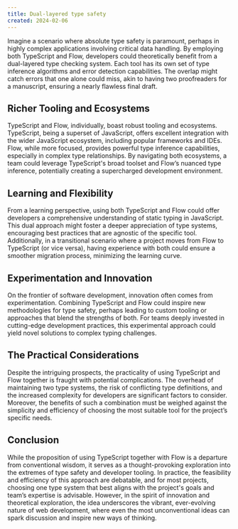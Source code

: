 ```yaml
---
title: Dual-layered type safety
created: 2024-02-06
---
```


Imagine a scenario where absolute type safety is paramount, perhaps in highly complex applications involving critical data handling. By employing both TypeScript and Flow, developers could theoretically benefit from a dual-layered type checking system. Each tool has its own set of type inference algorithms and error detection capabilities. The overlap might catch errors that one alone could miss, akin to having two proofreaders for a manuscript, ensuring a nearly flawless final draft.

## Richer Tooling and Ecosystems

TypeScript and Flow, individually, boast robust tooling and ecosystems. TypeScript, being a superset of JavaScript, offers excellent integration with the wider JavaScript ecosystem, including popular frameworks and IDEs. Flow, while more focused, provides powerful type inference capabilities, especially in complex type relationships. By navigating both ecosystems, a team could leverage TypeScript's broad toolset and Flow’s nuanced type inference, potentially creating a supercharged development environment.

## Learning and Flexibility

From a learning perspective, using both TypeScript and Flow could offer developers a comprehensive understanding of static typing in JavaScript. This dual approach might foster a deeper appreciation of type systems, encouraging best practices that are agnostic of the specific tool. Additionally, in a transitional scenario where a project moves from Flow to TypeScript (or vice versa), having experience with both could ensure a smoother migration process, minimizing the learning curve.

## Experimentation and Innovation

On the frontier of software development, innovation often comes from experimentation. Combining TypeScript and Flow could inspire new methodologies for type safety, perhaps leading to custom tooling or approaches that blend the strengths of both. For teams deeply invested in cutting-edge development practices, this experimental approach could yield novel solutions to complex typing challenges.

## The Practical Considerations

Despite the intriguing prospects, the practicality of using TypeScript and Flow together is fraught with potential complications. The overhead of maintaining two type systems, the risk of conflicting type definitions, and the increased complexity for developers are significant factors to consider. Moreover, the benefits of such a combination must be weighed against the simplicity and efficiency of choosing the most suitable tool for the project’s specific needs.

## Conclusion

While the proposition of using TypeScript together with Flow is a departure from conventional wisdom, it serves as a thought-provoking exploration into the extremes of type safety and developer tooling. In practice, the feasibility and efficiency of this approach are debatable, and for most projects, choosing one type system that best aligns with the project's goals and team’s expertise is advisable. However, in the spirit of innovation and theoretical exploration, the idea underscores the vibrant, ever-evolving nature of web development, where even the most unconventional ideas can spark discussion and inspire new ways of thinking.
